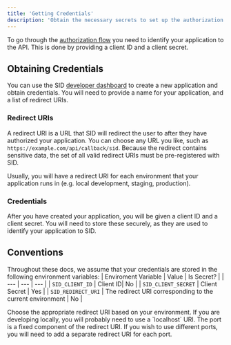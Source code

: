 ```yaml
---
title: 'Getting Credentials'
description: 'Obtain the necessary secrets to set up the authorization flow'
---
```

To go through the [authorization flow](/auth/flow) you need to identify your application to the API. 
This is done by providing a client ID and a client secret. 

## Obtaining Credentials
You can use the SID [developer dashboard](https://app.sid.ai) to create a new application and obtain credentials.
You will need to provide a name for your application, and a list of redirect URIs.

### Redirect URIs
A redirect URI is a URL that SID will redirect the user to after they have authorized your application.
You can choose any URL you like, such as `https://example.com/api/callback/sid`.
Because the redirect contains sensitive data, the set of all valid redirect URIs must be pre-registered with SID.

Usually, you will have a redirect URI for each environment that your application runs in (e.g. local development, staging, production).

### Credentials
After you have created your application, you will be given a client ID and a client secret.
You will need to store these securely, as they are used to identify your application to SID.

## Conventions
Throughout these docs, we assume that your credentials are stored in the following environment variables:
| Enviroment Variable | Value | Is Secret? |
| --- | --- | --- |
| `SID_CLIENT_ID`       | Client ID| No |
| `SID_CLIENT_SECRET`   | Client Secret | Yes |
| `SID_REDIRECT_URI`    | The redirect URI corresponding to the current environment | No |

<Info>
Choose the appropriate redirect URI based on your environment. If you are developing locally,
you will probably need to use a `localhost` URI.
</Info>

<Info>
The port is a fixed component of the redirect URI. 
If you wish to use different ports, 
you will need to add a separate redirect URI for each port.
</Info>